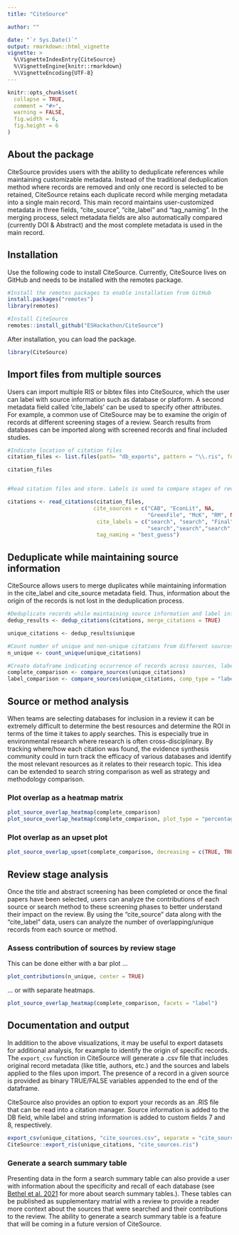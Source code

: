 ```yaml
---
title: "CiteSource"

author: ""

date: "`r Sys.Date()`"
output: rmarkdown::html_vignette
vignette: >
  %\VignetteIndexEntry{CiteSource}
  %\VignetteEngine{knitr::rmarkdown}
  %\VignetteEncoding{UTF-8}
---
```


```r
knitr::opts_chunk$set(
  collapse = TRUE,
  comment = "#>",
  warning = FALSE,
  fig.width = 6,
  fig.height = 6
)
```

## About the package 

CiteSource provides users with the ability to deduplicate references while maintaining customizable metadata. Instead of the traditional deduplication method where records are removed and only one record is selected to be retained, CiteSource retains each duplicate record while merging metadata into a single main record. This main record maintains user-customized metadata in three fields, "cite_source", "cite_label" and "tag_naming". In the merging process, select metadata fields are also automatically compared (currently DOI & Abstract) and the most complete metadata is used in the main record.

## Installation
Use the following code to install CiteSource. Currently, CiteSource lives on GitHub and needs to be installed with the remotes package. 

```r
#Install the remotes packages to enable installation from GitHub
install.packages("remotes")
library(remotes)

#Install CiteSource
remotes::install_github("ESHackathon/CiteSource")
```

After installation, you can load the package.

```r
library(CiteSource)
```

## Import files from multiple sources

Users can import multiple RIS or bibtex files into CiteSource, which the user can label with source information such as database or platform. A second metadata field called 'cite_labels' can be used to specify other attributes. For example, a common use of CiteSource may be to examine the origin of records at different screening stages of a review. Search results from databases can be imported along with screened records and final included studies. 

```r

#Indicate location of citation files
citation_files <- list.files(path= "db_exports", pattern = "\\.ris", full.names = TRUE)

citation_files


#Read citation files and store. Labels is used to compare stages of review.

citations <- read_citations(citation_files,
                           cite_sources = c("CAB", "EconLit", NA, 
                                            "GreenFile", "McK", "RM", NA, "WoS", "WoSE"),
                            cite_labels = c("search", "search", "Final", 
                                            "search","search","search","Screened", "search","search"),
                            tag_naming = "best_guess")

```


## Deduplicate while maintaining source information

CiteSource allows users to merge duplicates while maintaining information in the cite_label and cite_source metadata field. Thus, information about the origin of the records is not lost in the deduplication process. 

```r

#Deduplicate records while maintaining source information and label information.
dedup_results <- dedup_citations(citations, merge_citations = TRUE)

unique_citations <- dedup_results$unique

#Count number of unique and non-unique citations from different sources and labels
n_unique <- count_unique(unique_citations)

#Create dataframe indicating occurrence of records across sources, labels and/or strings
complete_comparison <- compare_sources(unique_citations)
label_comparison <- compare_sources(unique_citations, comp_type = "labels")


```

## Source or method analysis

When teams are selecting databases for inclusion in a review it can be extremely difficult to determine the best resources and determine the ROI in terms of the time it takes to apply searches. This is especially true in environmental research where research is often cross-disciplinary. By tracking where/how each citation was found, the evidence synthesis community could in turn track the efficacy of various databases and identify the most relevant resources as it relates to their research topic. This idea can be extended to search string comparison as well as strategy and methodology comparison.

### Plot overlap as a heatmap matrix

```r
plot_source_overlap_heatmap(complete_comparison)
plot_source_overlap_heatmap(complete_comparison, plot_type = "percentages")
```


### Plot overlap as an upset plot

```r

plot_source_overlap_upset(complete_comparison, decreasing = c(TRUE, TRUE))

```

## Review stage analysis

Once the title and abstract screening has been completed or once the final papers have been selected, users can analyze the contributions of each source or search method to these screening phases to better understand their impact on the review. By using the "cite_source" data along with the "cite_label" data, users can analyze the number of overlapping/unique records from each source or method.

### Assess contribution of sources by review stage

This can be done either with a bar plot ...

```r

plot_contributions(n_unique, center = TRUE)

```

... or with separate heatmaps.

```r

plot_source_overlap_heatmap(complete_comparison, facets = "label")

```

## Documentation and output

In addition to the above visualizations, it may be useful to export datasets for additional analysis, for example to identify the origin of specific records. The `export_csv` function in CiteSource will generate a .csv file that includes original record metadata (like title, authors, etc.) and the sources and labels applied to the files upon import. The presence of a record in a given source is provided as binary TRUE/FALSE variables appended to the end of the dataframe.

CiteSource also provides an option to export your records as an .RIS file that can be read into a citation manager. Source information is added to the DB field, while label and string information is added to custom fields 7 and 8, respectively.

```r
export_csv(unique_citations, "cite_sources.csv", separate = "cite_source")
CiteSource::export_ris(unique_citations, "cite_sources.ris")
```


### Generate a search summary table

Presenting data in the form a search summary table can also provide a user with information about the specificity and recall of each database (see [Bethel et al. 2021](https://doi.org/10.5195/jmla.2021.809) for more about search summary tables.). These tables can be published as supplementary matrial with a review to provide a reader more context about the sources that were searched and their contributions to the review. The ability to generate a search summary table is a feature that will be coming in a future version of CiteSource.


